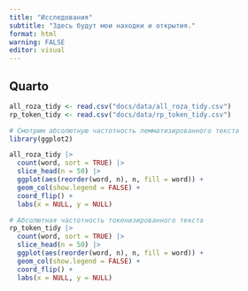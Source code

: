 ```yaml
---
title: "Исследования"
subtitle: "Здесь будут мои находки и открытия."
format: html
warning: FALSE
editor: visual
---
```


## Quarto

```r
all_roza_tidy <- read.csv("docs/data/all_roza_tidy.csv")
rp_token_tidy <- read.csv("docs/data/rp_token_tidy.csv")

```

```r
# Смотрим абсолютную частотность лемматизированного текста
library(ggplot2)

all_roza_tidy |> 
  count(word, sort = TRUE) |> 
  slice_head(n = 50) |> 
  ggplot(aes(reorder(word, n), n, fill = word)) +
  geom_col(show.legend = FALSE) +
  coord_flip() +
  labs(x = NULL, y = NULL)

```

```r
# Абсолютная частотность токенизированного текста
rp_token_tidy |> 
  count(word, sort = TRUE) |> 
  slice_head(n = 50) |> 
  ggplot(aes(reorder(word, n), n, fill = word)) +
  geom_col(show.legend = FALSE) +
  coord_flip() +
  labs(x = NULL, y = NULL)

```
